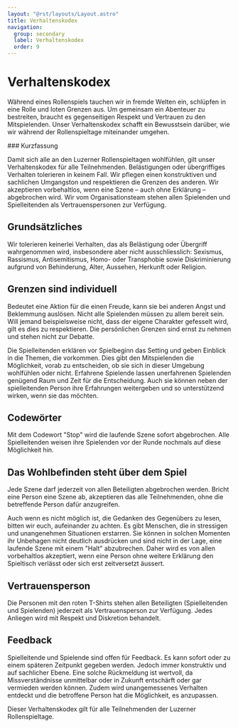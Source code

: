 ```yaml
---
layout: "@rst/layouts/Layout.astro"
title: Verhaltenskodex
navigation:
  group: secondary
  label: Verhaltenskodex
  order: 9
---
```



# Verhaltenskodex

Während eines Rollenspiels tauchen wir in fremde Welten ein, schlüpfen in eine Rolle und loten Grenzen aus. Um gemeinsam ein Abenteuer zu bestreiten, braucht es gegenseitigen Respekt und Vertrauen zu den Mitspielenden. Unser Verhaltenskodex schafft ein Bewusstsein darüber, wie wir während der Rollenspieltage miteinander umgehen.

<Box type="success">
  ### Kurzfassung

  Damit sich alle an den Luzerner Rollenspieltagen wohlfühlen, gilt unser Verhaltenskodex für alle Teilnehmenden. Belästigungen oder übergriffiges Verhalten tolerieren in keinem Fall. Wir pflegen einen konstruktiven und sachlichen Umgangston und respektieren die Grenzen des anderen. Wir akzeptieren vorbehaltlos, wenn eine Szene – auch ohne Erklärung – abgebrochen wird. Wir vom Organisationsteam stehen allen Spielenden und Spielleitenden als Vertrauenspersonen zur Verfügung.
</Box>

## Grundsätzliches

Wir tolerieren keinerlei Verhalten, das als Belästigung oder Übergriff wahrgenommen wird, insbesondere aber nicht ausschliesslich: Sexismus, Rassismus, Antisemitismus, Homo- oder Transphobie sowie Diskriminierung aufgrund von Behinderung, Alter, Aussehen, Herkunft oder Religion.
 
## Grenzen sind individuell

Bedeutet eine Aktion für die einen Freude, kann sie bei anderen Angst und Beklemmung auslösen. Nicht alle Spielenden müssen zu allem bereit sein. Will jemand beispielsweise nicht, dass der eigene Charakter gefesselt wird, gilt es dies zu respektieren. Die persönlichen Grenzen sind ernst zu nehmen und stehen nicht zur Debatte.

Die Spielleitenden erklären vor Spielbeginn das Setting und geben Einblick in die Themen, die vorkommen. Dies gibt den Mitspielenden die Möglichkeit, vorab zu entscheiden, ob sie sich in dieser Umgebung wohlfühlen oder nicht. Erfahrene Spielende lassen unerfahrenen Spielenden genügend Raum und Zeit für die Entscheidung. Auch sie können neben der spielleitenden Person ihre Erfahrungen weitergeben und so unterstützend wirken, wenn sie das möchten.
 
## Codewörter

Mit dem Codewort "Stop" wird die laufende Szene sofort abgebrochen. Alle Spielleitenden weisen ihre Spielenden vor der Runde nochmals auf diese Möglichkeit hin. 

## Das Wohlbefinden steht über dem Spiel

Jede Szene darf jederzeit von allen Beteiligten abgebrochen werden. Bricht eine Person eine Szene ab, akzeptieren das alle Teilnehmenden, ohne die betreffende Person dafür anzugreifen.

Auch wenn es nicht möglich ist, die Gedanken des Gegenübers zu lesen, bitten wir euch, aufeinander zu achten. Es gibt Menschen, die in stressigen und unangenehmen Situationen erstarren. Sie können in solchen Momenten ihr Unbehagen nicht deutlich ausdrücken und sind nicht in der Lage, eine laufende Szene mit einem "Halt" abzubrechen. Daher wird es von allen vorbehaltlos akzeptiert, wenn eine Person ohne weitere Erklärung den Spieltisch verlässt oder sich erst zeitversetzt äussert.

## Vertrauensperson

Die Personen mit den roten T-Shirts stehen allen Beteiligten (Spielleitenden und Spielenden) jederzeit als Vertrauensperson zur Verfügung. Jedes Anliegen wird mit Respekt und Diskretion behandelt.

## Feedback

Spielleitende und Spielende sind offen für Feedback. Es kann sofort oder zu einem späteren Zeitpunkt gegeben werden. Jedoch immer konstruktiv und auf sachlicher Ebene. Eine solche Rückmeldung ist wertvoll, da Missverständnisse unmittelbar oder in Zukunft entschärft oder gar vermieden werden können. Zudem wird unangemessenes Verhalten entdeckt und die betroffene Person hat die Möglichkeit, es anzupassen.

Dieser Verhaltenskodex gilt für alle Teilnehmenden der Luzerner Rollenspieltage.
